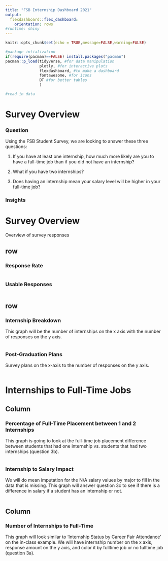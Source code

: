 ```yaml
---
title: "FSB Internship Dashboard 2021"
output: 
  flexdashboard::flex_dashboard:
    orientation: rows
#runtime: shiny
---
```


```r
knitr::opts_chunk$set(echo = TRUE,message=FALSE,warning=FALSE)

#package intialization
if(require(pacman)==FALSE) install.packages("pacman")
pacman::p_load(tidyverse, #for data manipulation
               plotly, #for interactive plots
               flexdashboard, #to make a dashboard
               fontawesome, #for icons
               DT #for better tables
               )

#read in data

```

# Survey Overview {data-orientation=columns}

### Question

Using the FSB Student Survey, we are looking to answer these three questions:

1. If you have at least one internship, how much more likely are you to have a full-time job than if you did not have an internship?

2. What if you have two internships?

3. Does having an internship mean your salary level will be higher in your full-time job?

### Insights



# Survey Overview {data-orientation=columns}

Overview of survey responses
  
## row {data-width=300}

### Response Rate

```r

```

### Usable Responses

```r

```   
 

## row {data-height=600}

### Internship Breakdown

This graph will be the number of internships on the x axis with the number of responses on the y axis.

```r

```


### Post-Graduation Plans

Survey plans on the x-axis to the number of responses on the y axis. 
    
```r

```
   
   

# Internships to Full-Time Jobs {data-orientation=columns}

## Column {data-width=400}

### Percentage of Full-Time Placement between 1 and 2 Internships

This graph is going to look at the full-time job placement difference between students that had one internship vs. students that had two internships (question 3b).

```r

```

### Internship to Salary Impact

We will do mean imputation for the N/A salary values by major to fill in the data that is missing. This graph will answer question 3c to see if there is a difference in salary if a student has an internship or not. 

```r

```


## Column {data-width=600}

### Number of Internships to Full-Time

This graph will look similar to 'Internship Status by Career Fair Attendance' on the in-class example. We will have internship number on the x axis, response amount on the y axis, and color it by fulltime job or no fulltime job (question 3a). 

```r

```

